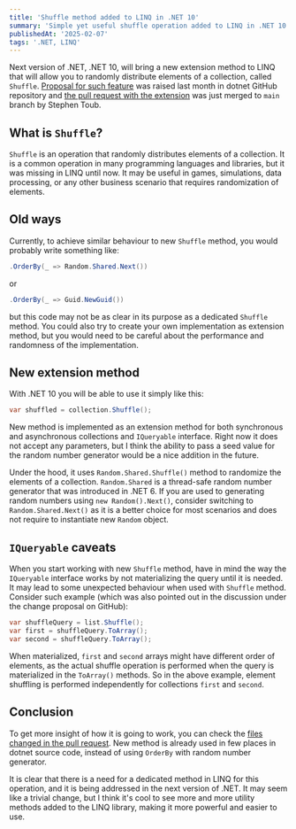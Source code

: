 ```yaml
---
title: 'Shuffle method added to LINQ in .NET 10'
summary: 'Simple yet useful shuffle operation added to LINQ in .NET 10.'
publishedAt: '2025-02-07'
tags: '.NET, LINQ'
---
```


Next version of .NET, .NET 10, will bring a new extension method to LINQ that will allow you to randomly distribute elements of a collection, called `Shuffle`. [Proposal for such feature](https://github.com/dotnet/runtime/issues/111221) was raised last month in dotnet GitHub repository and [the pull request with the extension](https://github.com/dotnet/runtime/pull/112173) was just merged to `main` branch by Stephen Toub.

## What is `Shuffle`?

`Shuffle` is an operation that randomly distributes elements of a collection. It is a common operation in many programming languages and libraries, but it was missing in LINQ until now. It may be useful in games, simulations, data processing, or any other business scenario that requires randomization of elements.

## Old ways

Currently, to achieve similar behaviour to new `Shuffle` method, you would probably write something like: 

```csharp
.OrderBy(_ => Random.Shared.Next())
``` 
or 

```csharp
.OrderBy(_ => Guid.NewGuid())
```
but this code may not be as clear in its purpose as a dedicated `Shuffle` method. You could also try to create your own implementation as extension method, but you would need to be careful about the performance and randomness of the implementation.

## New extension method

With .NET 10 you will be able to use it simply like this:

```csharp
var shuffled = collection.Shuffle();
```

New method is implemented as an extension method for both synchronous and asynchronous collections and `IQueryable` interface. Right now it does not accept any parameters, but I think the ability to pass a seed value for the random number generator would be a nice addition in the future.

Under the hood, it uses `Random.Shared.Shuffle()` method to randomize the elements of a collection. `Random.Shared` is a thread-safe random number generator that was introduced in .NET 6. If you are used to generating random numbers using `new Random().Next()`, consider switching to `Random.Shared.Next()` as it is a better choice for most scenarios and does not require to instantiate new `Random` object.

## `IQueryable` caveats

When you start working with new `Shuffle` method, have in mind the way the `IQueryable` interface works by not materializing the query until it is needed. It may lead to some unexpected behaviour when used with `Shuffle` method. Consider such example (which was also pointed out in the discussion under the change proposal on GitHub):

```csharp
var shuffleQuery = list.Shuffle();
var first = shuffleQuery.ToArray();
var second = shuffleQuery.ToArray();
```

When materialized, `first` and `second` arrays might have different order of elements, as the actual shuffle operation is performed when the query is materialized in the `ToArray()` methods. So in the above example, element shuffling is performed independently for collections `first` and `second`.

## Conclusion

To get more insight of how it is going to work, you can check the [files changed in the pull request](https://github.com/dotnet/runtime/pull/112173/files). New method is already used in few places in dotnet source code, instead of using `OrderBy` with random number generator.

It is clear that there is a need for a dedicated method in LINQ for this operation, and it is being addressed in the next version of .NET. It may seem like a trivial change, but I think it's cool to see more and more utility methods added to the LINQ library, making it more powerful and easier to use.